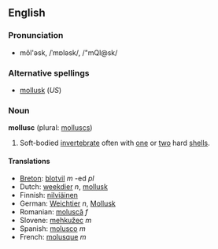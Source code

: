==English==

===Pronunciation===
*mŏl'əsk, /ˈmɒləsk/, /"mQl@sk/

===Alternative spellings===
*[[mollusk]] (''US'')

===Noun===
'''mollusc''' (plural: [[molluscs]])

#Soft-bodied [[invertebrate]] often with [[one]] or [[two]] hard [[shell]]s.

====Translations====
*[[Breton]]: [[blotvil]] ''m'' -ed ''pl''
*Dutch: [[weekdier]] ''n'', [[mollusk]]  
*Finnish: [[nilviäinen]]
*German: [[Weichtier]] ''n'', [[Mollusk]]
*Romanian: [[moluscă]] ''f''
*Slovene: [[mehkužec]] ''m''
*Spanish: [[molusco]] ''m''
*French: [[molusque]] ''m''